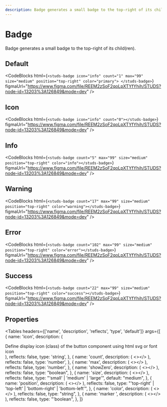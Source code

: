 ```yaml
---
description: Badge generates a small badge to the top-right of its child(ren).
---
```


# Badge

<HeaderComponent
  htmlTag="studs-badge"
  jsxTag="StudsBadge"
  version="Since 2.0"
  status="Draft"
  urlGithub="display/badge.ts"
  urlStrbook="studs-display-badge--docs"
/>

Badge generates a small badge to the top-right of its child(ren).

## Default

<ResizerFeatures>
  <studs-badge
    icon="info"
    count="1"
    max="99"
    size="medium"
    position="top-right"
    color="primary"
  ></studs-badge>
</ResizerFeatures>

<CodeBlocks
  html={`
<studs-badge
  icon="info"
  count="1"
  max="99"
  size="medium"
  position="top-right"
  color="primary">
</studs-badge>
  `}
  figmaUrl="https://www.figma.com/file/REEM2zSoF2qoLpXTYfYhih/STUDS?node-id=13203%3A126849&mode=dev"
/>

## Icon

<ResizerFeatures>
  <studs-badge icon="info" count="0"></studs-badge>
</ResizerFeatures>

<CodeBlocks
  html={`
<studs-badge icon="info" count="0"></studs-badge>
  `}
  figmaUrl="https://www.figma.com/file/REEM2zSoF2qoLpXTYfYhih/STUDS?node-id=13203%3A126849&mode=dev"
/>

## Info

<ResizerFeatures>
  <studs-badge
    count="5"
    max="99"
    size="medium"
    position="top-right"
    color="info"
  ></studs-badge>
</ResizerFeatures>

<CodeBlocks
  html={`
<studs-badge count="5" max="99" size="medium" position="top-right" color="info"></studs-badge>
  `}
  figmaUrl="https://www.figma.com/file/REEM2zSoF2qoLpXTYfYhih/STUDS?node-id=13203%3A126849&mode=dev"
/>

## Warning

<ResizerFeatures>
  <studs-badge
    count="17"
    max="99"
    size="medium"
    position="top-right"
    color="warning"
  ></studs-badge>
</ResizerFeatures>

<CodeBlocks
  html={`
<studs-badge count="17" max="99" size="medium" position="top-right" color="warning"></studs-badge>
  `}
  figmaUrl="https://www.figma.com/file/REEM2zSoF2qoLpXTYfYhih/STUDS?node-id=13203%3A126849&mode=dev"
/>

## Error

<ResizerFeatures>
  <studs-badge
    count="102"
    max="99"
    size="medium"
    position="top-right"
    color="error"
  ></studs-badge>
</ResizerFeatures>

<CodeBlocks
  html={`
<studs-badge count="102" max="99" size="medium" position="top-right" color="error"></studs-badge>
  `}
  figmaUrl="https://www.figma.com/file/REEM2zSoF2qoLpXTYfYhih/STUDS?node-id=13203%3A126849&mode=dev"
/>

## Success

<ResizerFeatures>
  <studs-badge
    count="22"
    max="99"
    size="medium"
    position="top-right"
    color="success"
  ></studs-badge>
</ResizerFeatures>

<CodeBlocks
  html={`
<studs-badge count="22" max="99" size="medium" position="top-right" color="success"></studs-badge>
  `}
  figmaUrl="https://www.figma.com/file/REEM2zSoF2qoLpXTYfYhih/STUDS?node-id=13203%3A126849&mode=dev"
/>

## Properties

<Tables
  headers={['name', 'description', 'reflects', 'type', 'default']}
  args={[
    {
      name: 'icon',
      description: (
        <div>
          Define display icon (class) of the button component using html svg or font icon
        </div>
      ),
      reflects: false,
      type: 'string',
    },
    {
      name: 'count',
      description: (
        <></>
      ),
      reflects: false,
      type: 'number',
    },
    {
      name: 'max',
      description: (
        <></>
      ),
      reflects: false,
      type: 'number',
    },
    {
      name: 'showZero',
      description: (
        <></>
      ),
      reflects: false,
      type: "boolean",
    },
    {
      name: 'size',
      description: (
        <></>
      ),
      reflects: false,
      type: "'small' | 'medium' | 'large'",
      default: "medium",
    },
    {
      name: 'position',
      description: (
        <></>
      ),
      reflects: false,
      type: "'top-right' | 'top-left' | 'bottom-right' | 'bottom-left'",
    },
    {
      name: 'color',
      description: (
        <></>
      ),
      reflects: false,
      type: "string",
    },
    {
      name: 'marker	',
      description: (
        <></>
      ),
      reflects: false,
      type: "'boolean",
    },
  ]}
></Tables>

